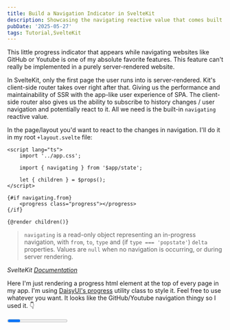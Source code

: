 ```yaml
---
title: Build a Navigation Indicator in SvelteKit
description: Showcasing the navigating reactive value that comes built into SvelteKit
pubDate: '2025-05-27'
tags: Tutorial,SvelteKit
---
```


This little progress indicator that appears while navigating websites like GitHub or Youtube is one of my absolute favorite features. This feature can't really be implemented in a purely server-rendered website.

In SvelteKit, only the first page the user runs into is server-rendered. Kit's client-side router takes over right after that. Giving us the performance and maintainability of SSR with the app-like user experience of SPA. The client-side router also gives us the ability to subscribe to history changes / user navigation and potentially react to it. All we need is the built-in `navigating` reactive value.

In the page/layout you'd want to react to the changes in navigation. I'll do it in my root `+layout.svelte` file:

```svelte {4, 9-11}
<script lang="ts">
	import '../app.css';

	import { navigating } from '$app/state';

	let { children } = $props();
</script>

{#if navigating.from}
	<progress class="progress"></progress>
{/if}

{@render children()}
```

> `navigating` is a read-only object representing an in-progress navigation, with `from`, `to`, `type` and (if `type === 'popstate'`) `delta` properties. Values are `null` when no navigation is occurring, or during server rendering.

_SvelteKit [Documentation](https://svelte.dev/docs/kit/$app-state#navigating)_

Here I'm just rendering a progress html element at the top of every page in my app. I'm using [DaisyUI's progress](https://svelte.dev/docs/kit/$app-state#navigating) utility class to style it. Feel free to use whatever you want. It looks like the GitHub/Youtube navigation thingy so I used it. 👇

<progress class="progress"></progress>
